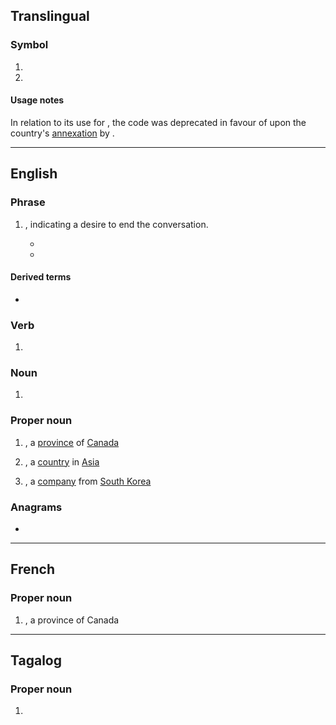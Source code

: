 {{also|sk|Sk|-sk|.sk|-isk|sk.|s.k.}}
==Translingual==

===Symbol===
{{mul-symbol}}

# {{ISO 3166|1|2|Slovakia|from=1993}}
# {{ISO 3166|1|2|obs=1|Kingdom of Sikkim|Sikkim|from=1974|to=1975}}

====Usage notes====
In relation to its use for {{w|Kingdom of Sikkim|Sikkim}}, the code was deprecated in favour of {{l|mul|IN}} upon the country's [[annexation]] by {{w|India}}.

----

==English==

===Phrase===
{{head|en|phrase}}

# {{lb|en|[[TDD]]}} {{initialism of|en|[[stop]] [[keying]]/[[stop]] [[key]]|nodot=1}}, indicating a desire to end the conversation.
#* {{quote-journal|en|passage=When either of the two people is ready to end the conversation, this is done by typing at the end of a sentence&mdash;“'''SK''' OR GA” (stop key or go ahead).|title=Suggested Procedures for Using Telecommunication Devices|work=The Deaf American|year=1974|month=December|author=Leo Dicker|page=9|editor=Jess M. Smith|pageurl=https://archive.org/details/sim_a-deaf-american-monograph_1974-12_27_4/page/9|issue=4|volume=27|url=https://archive.org/details/sim_a-deaf-american-monograph_1974-12_27_4|brackets=on}}
#* {{quote-book|en|title=Using Your Superprint ''PRO80''<!--italics in original--> LVD|passage=''GA OR '''SK'''''<!--bold in original--> "go ahead or stop keying"|year=2002|page=20|pageurl=https://archive.org/details/manualsbase-id-386396/page/20|chapter=Calling & Answering|publisher=Ultratec|edition=first|url=https://archive.org/details/manualsbase-id-386396/page/20|brackets=on}}

====Derived terms====
* {{l|en|SKSK}}

===Verb===
{{head|en|verb}}

# {{lb|en|handbells}} {{abbreviation of|en|shake}}

===Noun===
{{en-noun}}

# {{lb|en|Canada}} {{initialism of|en|[[senior]] [[kindergarten]]}}

===Proper noun===
{{en-proper-noun}}

# {{abbreviation of|en|Saskatchewan}}, a [[province]] of [[Canada]]
#: {{synonyms|en|Sask|Sask.}}
#: {{coordinate terms|en|AB|BC|MB|NB|NL|NS|NT|NU|ON|PE|QC|YT}}
# {{initialism of|en|South Korea}}, a [[country]] in [[Asia]]
# {{initialism of|en|Sunkyong}}, a [[company]] from [[South Korea]]

===Anagrams===
* {{anagrams|en|a=ks|K's|K/S|KS|Ks|Ks.|k's|ks}}

----

==French==

===Proper noun===
{{fr-proper noun}}

# {{abbreviation of|fr|Saskatchewan}}, a province of Canada
#: {{syn|fr|Sask.}}

----

==Tagalog==

===Proper noun===
{{tl-proper noun}}

# {{initialism of|tl|{{w|Sangguniang Kabataan}}}}
